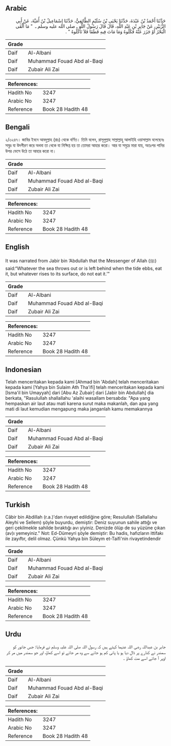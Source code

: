 ## Arabic


<div dir="rtl" lang="ar" style={{fontSize:'larger',backgroundColor:'#f8f9fa',padding:20}}>
حَدَّثَنَا أَحْمَدُ بْنُ عَبْدَةَ، حَدَّثَنَا يَحْيَى بْنُ سُلَيْمٍ الطَّائِفِيُّ، حَدَّثَنَا إِسْمَاعِيلُ بْنُ أُمَيَّةَ، عَنْ أَبِي الزُّبَيْرِ، عَنْ جَابِرِ بْنِ عَبْدِ اللَّهِ، قَالَ قَالَ رَسُولُ اللَّهِ ـ صلى الله عليه وسلم ـ ‏ "‏ مَا أَلْقَى الْبَحْرُ أَوْ جَزَرَ عَنْهُ فَكُلُوهُ وَمَا مَاتَ فِيهِ فَطَفَا فَلاَ تَأْكُلُوهُ ‏"‏ ‏.‏
</div>
<div style={{backgroundColor:'#f8f9fa',padding:20, marginBottom: 10}}><table> <thead> <tr> <th>Grade</th> <th></th> </tr> </thead> <tbody> <tr><td>Daif</td><td>Al-Albani</td></tr><tr><td>Daif</td><td>Muhammad Fouad Abd al-Baqi</td></tr><tr><td>Daif</td><td>Zubair Ali Zai</td></tr></tbody></table><table> <thead> <tr> <th>References:</th> <th></th> </tr> </thead> <tbody><tr><td>Hadith No</td><td>3247</td></tr><tr><td>Arabic No</td><td>3247</td></tr><tr><td>Reference</td><td>Book 28 Hadith 48</td></tr></tbody></table></div>

## Bengali


<div dir="ltr" lang="bn" style={{fontSize:'larger',backgroundColor:'#f8f9fa',padding:20}}>
২/৩২৪৭। জাবির ইবনে আবদুল্লাহ (রাঃ) থেকে বর্ণিত। তিনি বলেন, রাসূলুল্লাহ সাল্লাল্লাহু আলাইহি ওয়াসাল্লাম বলেছেনঃ সমুদ্র যা উদগীরণ করে অথবা তা থেকে যা নিক্ষিপ্ত হয় তা তোমরা আহার করো। আর যা সমুদ্রে মারা যায়, অতঃপর পানির উপর ভেসে উঠে তা আহার করো না।
</div>
<div style={{backgroundColor:'#f8f9fa',padding:20, marginBottom: 10}}><table> <thead> <tr> <th>Grade</th> <th></th> </tr> </thead> <tbody> <tr><td>Daif</td><td>Al-Albani</td></tr><tr><td>Daif</td><td>Muhammad Fouad Abd al-Baqi</td></tr><tr><td>Daif</td><td>Zubair Ali Zai</td></tr></tbody></table><table> <thead> <tr> <th>References:</th> <th></th> </tr> </thead> <tbody><tr><td>Hadith No</td><td>3247</td></tr><tr><td>Arabic No</td><td>3247</td></tr><tr><td>Reference</td><td>Book 28 Hadith 48</td></tr></tbody></table></div>

## English


<div dir="ltr" lang="en" style={{fontSize:'larger',backgroundColor:'#f8f9fa',padding:20}}>
It was narrated from Jabir bin ‘Abdullah that the Messenger of Allah (ﷺ) said:“Whatever the sea throws out or is left behind when the tide ebbs, eat it, but whatever rises to its surface, do not eat it.’”
</div>
<div style={{backgroundColor:'#f8f9fa',padding:20, marginBottom: 10}}><table> <thead> <tr> <th>Grade</th> <th></th> </tr> </thead> <tbody> <tr><td>Daif</td><td>Al-Albani</td></tr><tr><td>Daif</td><td>Muhammad Fouad Abd al-Baqi</td></tr><tr><td>Daif</td><td>Zubair Ali Zai</td></tr></tbody></table><table> <thead> <tr> <th>References:</th> <th></th> </tr> </thead> <tbody><tr><td>Hadith No</td><td>3247</td></tr><tr><td>Arabic No</td><td>3247</td></tr><tr><td>Reference</td><td>Book 28 Hadith 48</td></tr></tbody></table></div>

## Indonesian


<div dir="ltr" lang="id" style={{fontSize:'larger',backgroundColor:'#f8f9fa',padding:20}}>
Telah menceritakan kepada kami [Ahmad bin 'Abdah] telah menceritakan kepada kami [Yahya bin Sulaim Ath Tha'ifi] telah menceritakan kepada kami [Isma'il bin Umayyah] dari [Abu Az Zubair] dari [Jabir bin Abdullah] dia berkata, "Rasulullah shallallahu 'alaihi wasallam bersabda: "Apa yang hempaskan air laut atau mati karena surut maka makanlah, dan apa yang mati di laut kemudian mengapung maka janganlah kamu memakannya
</div>
<div style={{backgroundColor:'#f8f9fa',padding:20, marginBottom: 10}}><table> <thead> <tr> <th>Grade</th> <th></th> </tr> </thead> <tbody> <tr><td>Daif</td><td>Al-Albani</td></tr><tr><td>Daif</td><td>Muhammad Fouad Abd al-Baqi</td></tr><tr><td>Daif</td><td>Zubair Ali Zai</td></tr></tbody></table><table> <thead> <tr> <th>References:</th> <th></th> </tr> </thead> <tbody><tr><td>Hadith No</td><td>3247</td></tr><tr><td>Arabic No</td><td>3247</td></tr><tr><td>Reference</td><td>Book 28 Hadith 48</td></tr></tbody></table></div>

## Turkish


<div dir="ltr" lang="tr" style={{fontSize:'larger',backgroundColor:'#f8f9fa',padding:20}}>
Câbir bin Abdillah (r.a.)'dan rivayet edildiğine göre; Resulullah (Sallallahu Aleyhi ve Sellem) şöyle buyurdu, demiştir: Deniz suyunun sahile attığı ve geri çekilmekle sahilde bıraktığı avı yiyiniz. Denizde ölüp de su yüzüne çıkan (av)ı yemeyiniz." Not: Ed-Dümeyri şöyle demiştir: Bu hadis, hafızların ittifakı ile zayıftır, delil olmaz. Çünkü Yahya bin Süleym et-Taifi'nin rivayetindendir
</div>
<div style={{backgroundColor:'#f8f9fa',padding:20, marginBottom: 10}}><table> <thead> <tr> <th>Grade</th> <th></th> </tr> </thead> <tbody> <tr><td>Daif</td><td>Al-Albani</td></tr><tr><td>Daif</td><td>Muhammad Fouad Abd al-Baqi</td></tr><tr><td>Daif</td><td>Zubair Ali Zai</td></tr></tbody></table><table> <thead> <tr> <th>References:</th> <th></th> </tr> </thead> <tbody><tr><td>Hadith No</td><td>3247</td></tr><tr><td>Arabic No</td><td>3247</td></tr><tr><td>Reference</td><td>Book 28 Hadith 48</td></tr></tbody></table></div>

## Urdu


<div dir="rtl" lang="ur" style={{fontSize:'larger',backgroundColor:'#f8f9fa',padding:20}}>
جابر بن عبداللہ رضی اللہ عنہما کہتے ہیں کہ رسول اللہ صلی اللہ علیہ وسلم نے فرمایا: جس جانور کو سمندر نے کنارے پر ڈال دیا ہو یا پانی کم ہو جانے سے وہ مر جائے تو اسے کھاؤ، اور جو سمندر میں مر کر اوپر آ جائے اسے مت کھاؤ ۔
</div>
<div style={{backgroundColor:'#f8f9fa',padding:20, marginBottom: 10}}><table> <thead> <tr> <th>Grade</th> <th></th> </tr> </thead> <tbody> <tr><td>Daif</td><td>Al-Albani</td></tr><tr><td>Daif</td><td>Muhammad Fouad Abd al-Baqi</td></tr><tr><td>Daif</td><td>Zubair Ali Zai</td></tr></tbody></table><table> <thead> <tr> <th>References:</th> <th></th> </tr> </thead> <tbody><tr><td>Hadith No</td><td>3247</td></tr><tr><td>Arabic No</td><td>3247</td></tr><tr><td>Reference</td><td>Book 28 Hadith 48</td></tr></tbody></table></div>